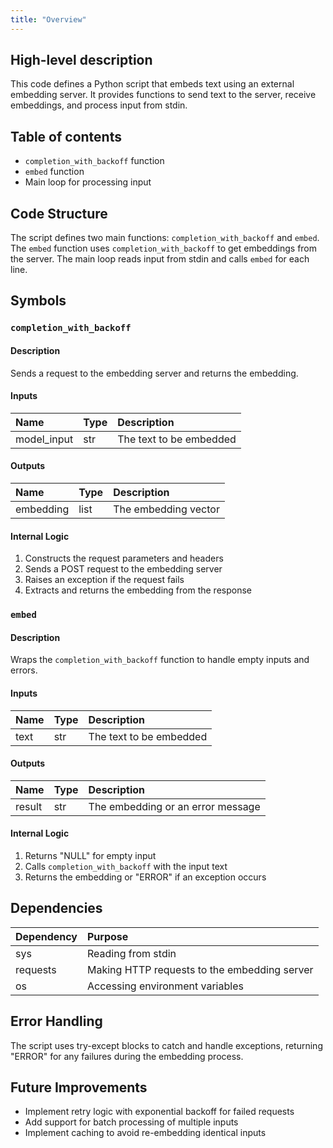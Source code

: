 ```yaml
---
title: "Overview"
---
```


## High-level description
This code defines a Python script that embeds text using an external embedding server. It provides functions to send text to the server, receive embeddings, and process input from stdin.

## Table of contents
- `completion_with_backoff` function
- `embed` function
- Main loop for processing input

## Code Structure
The script defines two main functions: `completion_with_backoff` and `embed`. The `embed` function uses `completion_with_backoff` to get embeddings from the server. The main loop reads input from stdin and calls `embed` for each line.

## Symbols

### `completion_with_backoff`
#### Description
Sends a request to the embedding server and returns the embedding.

#### Inputs
| Name | Type | Description |
|:-----|:-----|:------------|
| model_input | str | The text to be embedded |

#### Outputs
| Name | Type | Description |
|:-----|:-----|:------------|
| embedding | list | The embedding vector |

#### Internal Logic
1. Constructs the request parameters and headers
2. Sends a POST request to the embedding server
3. Raises an exception if the request fails
4. Extracts and returns the embedding from the response

### `embed`
#### Description
Wraps the `completion_with_backoff` function to handle empty inputs and errors.

#### Inputs
| Name | Type | Description |
|:-----|:-----|:------------|
| text | str | The text to be embedded |

#### Outputs
| Name | Type | Description |
|:-----|:-----|:------------|
| result | str | The embedding or an error message |

#### Internal Logic
1. Returns "NULL" for empty input
2. Calls `completion_with_backoff` with the input text
3. Returns the embedding or "ERROR" if an exception occurs

## Dependencies
| Dependency | Purpose |
|:-----------|:--------|
| sys | Reading from stdin |
| requests | Making HTTP requests to the embedding server |
| os | Accessing environment variables |

## Error Handling
The script uses try-except blocks to catch and handle exceptions, returning "ERROR" for any failures during the embedding process.

## Future Improvements
- Implement retry logic with exponential backoff for failed requests
- Add support for batch processing of multiple inputs
- Implement caching to avoid re-embedding identical inputs